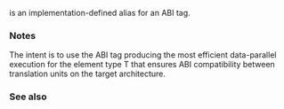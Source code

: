{{cpp/experimental/title|n=simd_abi::|compatible}}
{{cpp/experimental/simd/navbar}}

{{ddcl | header=experimental/simd | since=parallelism_ts_2 | 1=
template&lt; class T &gt;
using compatible = /*implementation-defined*/;
}}

{{c|compatible&lt;T&gt;}} is an implementation-defined alias for an ABI tag.

===Notes===

The intent is to use the ABI tag producing the most efficient data-parallel execution for the element type T that ensures ABI compatibility between translation units on the target architecture.

===See also===
{{dsc begin}}
{{dsc inc | cpp/experimental/simd/dsc scalar}}
{{dsc inc | cpp/experimental/simd/dsc fixed_size}}
{{dsc inc | cpp/experimental/simd/dsc native}}
{{dsc inc | cpp/experimental/simd/dsc deduce}}
{{dsc end}}

{{langlinks|ja|zh}}